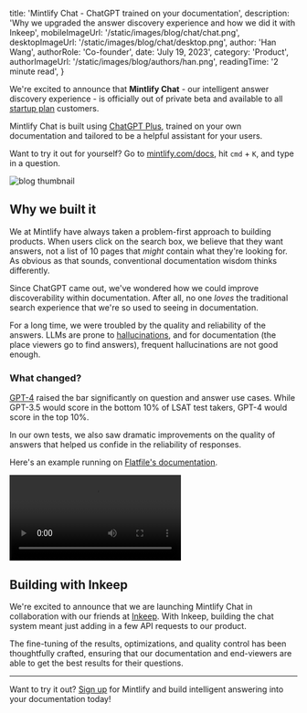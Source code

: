 
  title: 'Mintlify Chat - ChatGPT trained on your documentation',
  description:
    'Why we upgraded the answer discovery experience and how we did it with Inkeep',
  mobileImageUrl: '/static/images/blog/chat/chat.png',
  desktopImageUrl: '/static/images/blog/chat/desktop.png',
  author: 'Han Wang',
  authorRole: 'Co-founder',
  date: 'July 19, 2023',
  category: 'Product',
  authorImageUrl: '/static/images/blog/authors/han.png',
  readingTime: '2 minute read',
}


We're excited to announce that **Mintlify Chat** - our intelligent answer discovery experience - is officially out of private beta and available to all [startup plan](/pricing) customers.

Mintlify Chat is built using [ChatGPT Plus](https://openai.com/blog/chatgpt), trained on your own documentation and tailored to be a helpful assistant for your users.

Want to try it out for yourself? Go to [mintlify.com/docs](https://mintlify.com/docs), hit `cmd` + `K`, and type in a question.

<img
  src="/static/images/blog/chat/chat.png"
  alt="blog thumbnail"
  className="w-full rounded-md"
/>

## Why we built it

We at Mintlify have always taken a problem-first approach to building products. When users click on the search box, we believe that they want answers, not a list of 10 pages that _might_ contain what they're looking for. As obvious as that sounds, conventional documentation wisdom thinks differently.

Since ChatGPT came out, we've wondered how we could improve discoverability within documentation. After all, no one _loves_ the traditional search experience that we're so used to seeing in documentation.

For a long time, we were troubled by the quality and reliability of the answers. LLMs are prone to [hallucinations](https://towardsdatascience.com/llm-hallucinations-ec831dcd7786), and for documentation (the place viewers go to find answers), frequent hallucinations are not good enough.

### What changed?

[GPT-4](https://openai.com/research/gpt-4) raised the bar significantly on question and answer use cases. While GPT-3.5 would score in the bottom 10% of LSAT test takers, GPT-4 would score in the top 10%.

In our own tests, we also saw dramatic improvements on the quality of answers that helped us confide in the reliability of responses.

Here's an example running on [Flatfile's documentation](https://flatfile.com/docs).

<video className="w-full" controls>
  <source src="/static/images/blog/chat/flatfile.mp4" type="video/mp4" />
</video>

## Building with Inkeep

We're excited to announce that we are launching Mintlify Chat in collaboration with our friends at [Inkeep](https://inkeep.com). With Inkeep, building the chat system meant just adding in a few API requests to our product.

The fine-tuning of the results, optimizations, and quality control has been thoughtfully crafted, ensuring that our documentation and end-viewers are able to get the best results for their questions.

---

Want to try it out? [Sign up](https://dashboard.mintlify.com/signup) for Mintlify and build intelligent answering into your documentation today!
